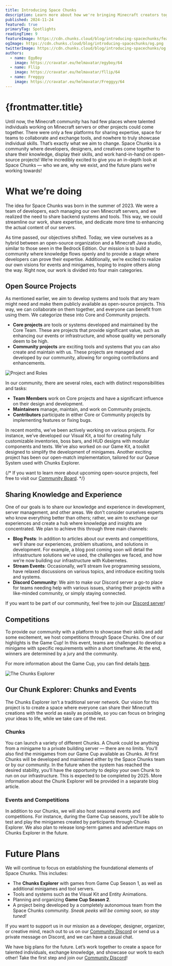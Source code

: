```yaml
---
title: Introducing Space Chunks
description: Learn more about how we're bringing Minecraft creators together, sharing knowledge, and building exciting new projects.
published: 2024-11-24
featured: true
primaryTag: Spotlights
readingTime: 9
featureImage: https://cdn.chunks.cloud/blog/introducing-spacechunks/feature.png
ogImage: https://cdn.chunks.cloud/blog/introducing-spacechunks/og.png
twitterImage: https://cdn.chunks.cloud/blog/introducing-spacechunks/og.png
authors:
  - name: EgyBoy
    image: https://cravatar.eu/helmavatar/egyboy/64
  - name: Fllip
    image: https://cravatar.eu/helmavatar/fllip/64
  - name: Freggyy
    image: https://cravatar.eu/helmavatar/Freggyy/64
---
```


# {frontmatter.title}

Until now, the Minecraft community has had few places where talented individuals working on Minecraft servers or other projects could come together. There were only a few platforms for sharing expertise, space for teams to collaborate and exchange tools, and nowhere to truly showcase individual skills. That’s exactly what we aim to change. Space Chunks is a community where developers, designers, and creatives come together to share their knowledge, display their skills, and work hand-in-hand on open-source projects! We’re incredibly excited to give you an in-depth look at Space Chunks — who we are, why we exist, and the future plans we’re working towards!

# What we’re doing

The idea for Space Chunks was born in the summer of 2023. We were a team of developers, each managing our own Minecraft servers, and we realized the need to share backend systems and tools. This way, we could streamline our work, share expertise, and dedicate more time to enhancing the actual content of our servers.

As time passed, our objectives shifted. Today, we view ourselves as a hybrid between an open-source organization and a Minecraft Java studio, similar to those seen in the Bedrock Edition. Our mission is to build a community where knowledge flows openly and to provide a stage where developers can prove their expertise. Additionally, we’re excited to realize our own visions for events and minigames, hoping to inspire others along the way. Right now, our work is divided into four main categories.

## Open Source Projects

As mentioned earlier, we aim to develop systems and tools that any team might need and make them publicly available as open-source projects. This way, we can collaborate on them together, and everyone can benefit from using them. We categorize these into Core and Community projects.

- **Core projects** are tools or systems developed and maintained by the Core Team. These are projects that provide significant value, such as enhancing our events or infrastructure, and whose quality we personally deem to be high.
- **Community projects** are exciting tools and systems that you can also create and maintain with us. These projects are managed and developed by our community, allowing for ongoing contributions and enhancements.

![Project and Roles](https://cdn.chunks.cloud/blog/introducing-spacechunks/content/project-and-roles.png)

In our community, there are several roles, each with distinct responsibilities and tasks:

- **Team Members** work on Core projects and have a significant influence on their design and development.
- **Maintainers** manage, maintain, and work on Community projects.
- **Contributors** participate in either Core or Community projects by implementing features or fixing bugs.

In recent months, we’ve been actively working on various projects. For instance, we’ve developed our Visual Kit, a tool for creating fully customizable inventories, boss bars, and HUD designs with modular components and texts. We’ve also worked on our Game Kit, a toolkit designed to simplify the development of minigames. Another exciting project has been our open-match implementation, tailored for our Queue System used with Chunks Explorer.

{/* If you want to learn more about upcoming open-source projects, feel free to visit our [Community Board](https://board.chunks.space). */}

## Sharing Knowledge and Experience

One of our goals is to share our knowledge and experience in development, server management, and other areas. We don’t consider ourselves experts who know everything better than others; rather, we aim to exchange our experiences and create a hub where knowledge and insights are concentrated. We plan to achieve this through three main channels:

- **Blog Posts**: In addition to articles about our events and competitions, we’ll share our experiences, problem situations, and solutions in development. For example, a blog post coming soon will detail the infrastructure solutions we’ve used, the challenges we faced, and how we’re now building our infrastructure with Kubernetes.
- **Stream Events**: Occasionally, we’ll stream live programming sessions, have relaxed discussions on various topics, and introduce exciting tools and systems.
- **Discord Community**: We aim to make our Discord server a go-to place for teams needing help with various issues, sharing their projects with a like-minded community, or simply staying connected.

If you want to be part of our community, feel free to join our [Discord server](https://discord.chunks.space)!

## Competitions

To provide our community with a platform to showcase their skills and add some excitement, we host competitions through Space Chunks. One of our highlights is the Game Cup! In this event, teams are challenged to develop a minigame with specific requirements within a short timeframe. At the end, winners are determined by a jury and the community.

For more information about the Game Cup, you can find details [here](https://chunks.space/game-cup).

![The Chunks Explorer](https://cdn.chunks.cloud/blog/introducing-spacechunks/content/chunks-explorer.png)

## Our Chunk Explorer: Chunks and Events

The Chunks Explorer isn’t a traditional server network. Our vision for this project is to create a space where everyone can share their Minecraft creations with the world as easily as possible, so you can focus on bringing your ideas to life, while we take care of the rest. 

### Chunks

You can launch a variety of different Chunks. A Chunk could be anything from a minigame to a private building server — there are no limits. You’ll also find the minigames from our Game Cup available as Chunks. At first Chunks will be developed and maintained either by the Space Chunks team or by our community. In the future when the system has reached the desired stability, you’ll have the opportunity to deploy your own Chunk to run on our infrastructure. This is expected to be completed by 2025. More information about the Chunk Explorer will be provided in a separate blog article.

### Events and Competitions

In addition to our Chunks, we will also host seasonal events and competitions. For instance, during the Game Cup seasons, you’ll be able to test and play the minigames created by participants through Chunks Explorer. We also plan to release long-term games and adventure maps on Chunks Explorer in the future.

# Future Plans

We will continue to focus on establishing the foundational elements of Space Chunks. This includes:

- The **Chunks Explorer** with games from Game Cup Season 1, as well as additional minigames and tool servers.
- Tools and systems such as the Visual Kit and Entity Animations.
- Planning and organizing **Game Cup Season 2**.
- A project being developed by a completely autonomous team from the Space Chunks community. *Sneak peeks will be coming soon, so stay tuned!*

If you want to support us in our mission as a developer, designer, organizer, or creative mind, reach out to us on our [Community Discord](https://discord.chunks.space) or send us a private message on Discord, and we can have a casual chat.

We have big plans for the future. Let’s work together to create a space for talented individuals, exchange knowledge, and showcase our work to each other! Take the first step and join our [Community Discord](https://discord.chunks.space)!
